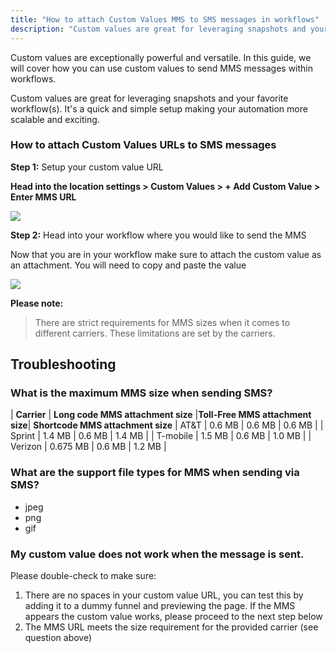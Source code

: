 ```yaml
---
title: "How to attach Custom Values MMS to SMS messages in workflows"
description: "Custom values are great for leveraging snapshots and your favorite workflows."
---
```


Custom values are exceptionally powerful and versatile. In this guide, we will cover how you can use custom values to send MMS messages within workflows.

Custom values are great for leveraging snapshots and your favorite workflow(s). It's a quick and simple setup making your automation more scalable and exciting.

### How to attach Custom Values URLs to SMS messages

**Step 1:** Setup your custom value URL

**Head into the location settings > Custom Values > + Add Custom Value > Enter MMS URL**

![](https://s3.amazonaws.com/cdn.freshdesk.com/data/helpdesk/attachments/production/48240187218/original/Cq5T3LD3wiScR2JwiibCexevGo9I4SOlLQ.gif?1658417559)

**Step 2:**  Head into your workflow where you would like to send the MMS

Now that you are in your workflow make sure to attach the custom value as an attachment. You will need to copy and paste the value

![](https://s3.amazonaws.com/cdn.freshdesk.com/data/helpdesk/attachments/production/48240188567/original/PDE7_BYhWRlwXQ1KbFOTDcncrlAhAotBGQ.gif?1658417802)

**Please note:**
>There are strict requirements for MMS sizes when it comes to different carriers. These limitations are set by the carriers.

## Troubleshooting

### What is the maximum MMS size when sending SMS?
| **Carrier** | **Long code MMS attachment size** |**Toll-Free MMS attachment size**|  **Shortcode MMS attachment size**
| AT&T | 0.6 MB | 0.6 MB | 0.6 MB |
| Sprint | 1.4 MB | 0.6 MB | 1.4 MB |
| T-mobile | 1.5 MB | 0.6 MB | 1.0 MB |
| Verizon | 0.675 MB | 0.6 MB | 1.2 MB |

### What are the support file types for MMS when sending via SMS?

-   jpeg
-   png
-   gif

### My custom value does not work when the message is sent.

Please double-check to make sure:

1.  There are no spaces in your custom value URL, you can test this by adding it to a dummy funnel and previewing the page. If the MMS appears the custom value works, please proceed to the next step below
2.  The MMS URL meets the size requirement for the provided carrier (see question above)